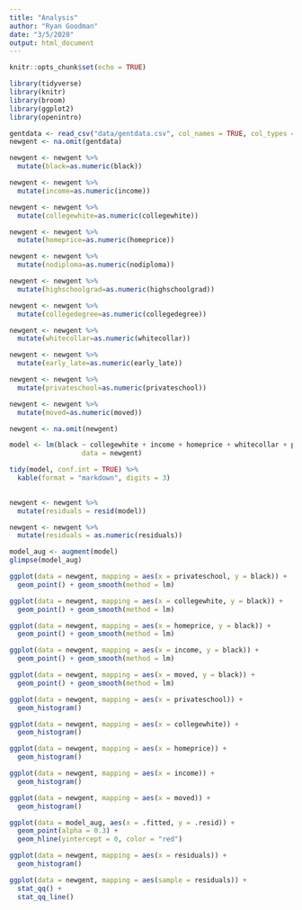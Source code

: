 ```yaml
---
title: "Analysis"
author: "Ryan Goodman"
date: "3/5/2020"
output: html_document
---
```


```r
knitr::opts_chunk$set(echo = TRUE)
```



```r
library(tidyverse)
library(knitr)
library(broom)
library(ggplot2)
library(openintro)
```


```r
gentdata <- read_csv("data/gentdata.csv", col_names = TRUE, col_types = cols())
newgent <- na.omit(gentdata)

```

```r
newgent <- newgent %>%
  mutate(black=as.numeric(black))

newgent <- newgent %>%
  mutate(income=as.numeric(income))

newgent <- newgent %>%
  mutate(collegewhite=as.numeric(collegewhite))

newgent <- newgent %>%
  mutate(homeprice=as.numeric(homeprice))

newgent <- newgent %>%
  mutate(nodiploma=as.numeric(nodiploma))

newgent <- newgent %>%
  mutate(highschoolgrad=as.numeric(highschoolgrad))

newgent <- newgent %>%
  mutate(collegedegree=as.numeric(collegedegree))

newgent <- newgent %>%
  mutate(whitecollar=as.numeric(whitecollar))

newgent <- newgent %>%
  mutate(early_late=as.numeric(early_late))

newgent <- newgent %>%
  mutate(privateschool=as.numeric(privateschool))

newgent <- newgent %>%
  mutate(moved=as.numeric(moved))
```


```r
newgent <- na.omit(newgent)
```


```r
model <- lm(black ~ collegewhite + income + homeprice + whitecollar + privateschool + moved + nodiploma + highschoolgrad + collegedegree + + county + rural*homeprice, 
                  data = newgent)

tidy(model, conf.int = TRUE) %>%
  kable(format = "markdown", digits = 3)
  
```


```r
newgent <- newgent %>%
  mutate(residuals = resid(model))

newgent <- newgent %>%
  mutate(residuals = as.numeric(residuals))


```

```r
model_aug <- augment(model)
glimpse(model_aug)
```


```r
ggplot(data = newgent, mapping = aes(x = privateschool, y = black)) + 
  geom_point() + geom_smooth(method = lm)

ggplot(data = newgent, mapping = aes(x = collegewhite, y = black)) + 
  geom_point() + geom_smooth(method = lm)

ggplot(data = newgent, mapping = aes(x = homeprice, y = black)) + 
  geom_point() + geom_smooth(method = lm)

ggplot(data = newgent, mapping = aes(x = income, y = black)) + 
  geom_point() + geom_smooth(method = lm)

ggplot(data = newgent, mapping = aes(x = moved, y = black)) + 
  geom_point() + geom_smooth(method = lm)


```

```r
ggplot(data = newgent, mapping = aes(x = privateschool)) + 
  geom_histogram()

ggplot(data = newgent, mapping = aes(x = collegewhite)) + 
  geom_histogram()

ggplot(data = newgent, mapping = aes(x = homeprice)) + 
  geom_histogram()

ggplot(data = newgent, mapping = aes(x = income)) + 
  geom_histogram()

ggplot(data = newgent, mapping = aes(x = moved)) + 
  geom_histogram()
```


```r
ggplot(data = model_aug, aes(x = .fitted, y = .resid)) +
  geom_point(alpha = 0.3) + 
  geom_hline(yintercept = 0, color = "red")

ggplot(data = newgent, mapping = aes(x = residuals)) + 
  geom_histogram()

ggplot(data = newgent, mapping = aes(sample = residuals)) + 
  stat_qq() + 
  stat_qq_line()
```


